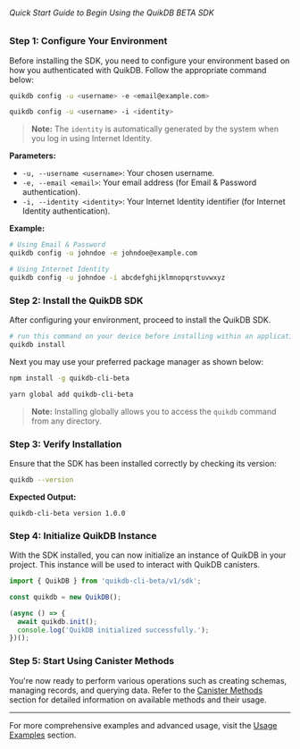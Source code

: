 ###### Quick Start Guide to Begin Using the QuikDB BETA SDK

### Step 1: Configure Your Environment

Before installing the SDK, you need to configure your environment based on how you authenticated with QuikDB. Follow the appropriate command below:

<CodeGroup>
  <CodeGroupItem title="Email & Password Authentication" active>

  ```bash
  quikdb config -u <username> -e <email@example.com>
  ```

  </CodeGroupItem>

  <CodeGroupItem title="Internet Identity Authentication">

  ```bash
  quikdb config -u <username> -i <identity>
  ```

  </CodeGroupItem>
</CodeGroup>

> **Note:** The `identity` is automatically generated by the system when you log in using Internet Identity.

**Parameters:**

- `-u, --username <username>`: Your chosen username.
- `-e, --email <email>`: Your email address (for Email & Password authentication).
- `-i, --identity <identity>`: Your Internet Identity identifier (for Internet Identity authentication).

**Example:**

```bash
# Using Email & Password
quikdb config -u johndoe -e johndoe@example.com

# Using Internet Identity
quikdb config -u johndoe -i abcdefghijklmnopqrstuvwxyz
```

### Step 2: Install the QuikDB SDK

After configuring your environment, proceed to install the QuikDB SDK.
```bash
# run this command on your device before installing within an application
quikdb install
```

Next you may use your preferred package manager as shown below:

<CodeGroup>
  <CodeGroupItem title="npm" active>

  ```bash
  npm install -g quikdb-cli-beta
  ```

  </CodeGroupItem>

  <CodeGroupItem title="yarn">

  ```bash
  yarn global add quikdb-cli-beta
  ```

  </CodeGroupItem>
</CodeGroup>

> **Note:** Installing globally allows you to access the `quikdb` command from any directory.

### Step 3: Verify Installation

Ensure that the SDK has been installed correctly by checking its version:

```bash
quikdb --version
```

**Expected Output:**

```
quikdb-cli-beta version 1.0.0
```

### Step 4: Initialize QuikDB Instance

With the SDK installed, you can now initialize an instance of QuikDB in your project. This instance will be used to interact with QuikDB canisters.

```typescript
import { QuikDB } from 'quikdb-cli-beta/v1/sdk';

const quikdb = new QuikDB();

(async () => {
  await quikdb.init();
  console.log('QuikDB initialized successfully.');
})();
```

### Step 5: Start Using Canister Methods

You're now ready to perform various operations such as creating schemas, managing records, and querying data. Refer to the [Canister Methods](./canister-methods) section for detailed information on available methods and their usage.

---

For more comprehensive examples and advanced usage, visit the [Usage Examples](./usage-examples) section.
